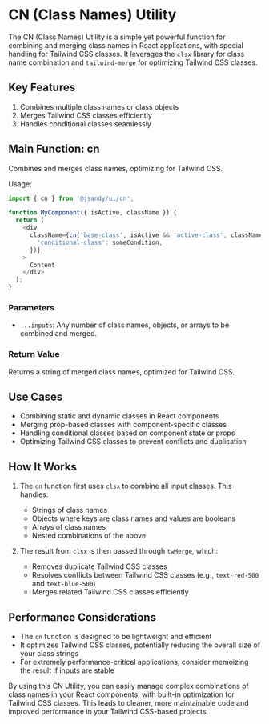 # CN (Class Names) Utility

The CN (Class Names) Utility is a simple yet powerful function for combining and merging class names in React applications, with special handling for Tailwind CSS classes. It leverages the `clsx` library for class name combination and `tailwind-merge` for optimizing Tailwind CSS classes.

## Key Features

1. Combines multiple class names or class objects
2. Merges Tailwind CSS classes efficiently
3. Handles conditional classes seamlessly

## Main Function: cn

Combines and merges class names, optimizing for Tailwind CSS.

Usage:

```typescript
import { cn } from '@jsandy/ui/cn';

function MyComponent({ isActive, className }) {
  return (
    <div
      className={cn('base-class', isActive && 'active-class', className, {
        'conditional-class': someCondition,
      })}
    >
      Content
    </div>
  );
}
```

### Parameters

- `...inputs`: Any number of class names, objects, or arrays to be combined and merged.

### Return Value

Returns a string of merged class names, optimized for Tailwind CSS.

## Use Cases

- Combining static and dynamic classes in React components
- Merging prop-based classes with component-specific classes
- Handling conditional classes based on component state or props
- Optimizing Tailwind CSS classes to prevent conflicts and duplication

## How It Works

1. The `cn` function first uses `clsx` to combine all input classes. This handles:

   - Strings of class names
   - Objects where keys are class names and values are booleans
   - Arrays of class names
   - Nested combinations of the above

2. The result from `clsx` is then passed through `twMerge`, which:
   - Removes duplicate Tailwind CSS classes
   - Resolves conflicts between Tailwind CSS classes (e.g., `text-red-500` and `text-blue-500`)
   - Merges related Tailwind CSS classes efficiently

## Performance Considerations

- The `cn` function is designed to be lightweight and efficient
- It optimizes Tailwind CSS classes, potentially reducing the overall size of your class strings
- For extremely performance-critical applications, consider memoizing the result if inputs are stable

By using this CN Utility, you can easily manage complex combinations of class names in your React components, with built-in optimization for Tailwind CSS classes. This leads to cleaner, more maintainable code and improved performance in your Tailwind CSS-based projects.
